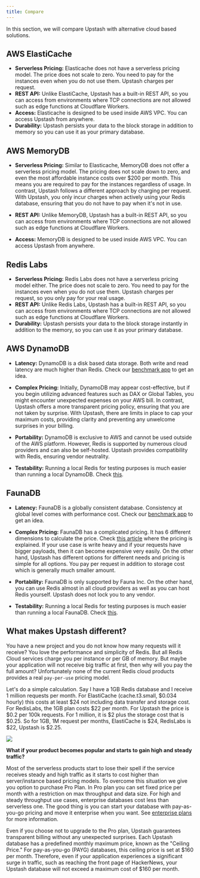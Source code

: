 ```yaml
---
title: Compare
---
```


In this section, we will compare Upstash with alternative cloud based solutions.

## AWS ElastiCache

- **Serverless Pricing:** Elasticache does not have a serverless pricing model.
  The price does not scale to zero. You need to pay for the instances even when
  you do not use them. Upstash charges per request.
- **REST API:** Unlike ElastiCache, Upstash has a built-in REST API, so you can
  access from environments where TCP connections are not allowed such as edge
  functions at Cloudflare Workers.
- **Access:** Elasticache is designed to be used inside AWS VPC. You can access
  Upstash from anywhere.
- **Durability:** Upstash persists your data to the block storage in addition to
  memory so you can use it as your primary database.

## AWS MemoryDB

- **Serverless Pricing:** Similar to Elasticache, MemoryDB does not offer a
  serverless pricing model. The pricing does not scale down to zero, and even
  the most affordable instance costs over \$200 per month. This means you are
  required to pay for the instances regardless of usage. In contrast, Upstash
  follows a different approach by charging per request. With Upstash, you only
  incur charges when actively using your Redis database, ensuring that you do
  not have to pay when it's not in use.

- **REST API:** Unlike MemoryDB, Upstash has a built-in REST API, so you can
  access from environments where TCP connections are not allowed such as edge
  functions at Cloudflare Workers.

- **Access:** MemoryDB is designed to be used inside AWS VPC. You can access
  Upstash from anywhere.

## Redis Labs

- **Serverless Pricing:** Redis Labs does not have a serverless pricing model
  either. The price does not scale to zero. You need to pay for the instances
  even when you do not use them. Upstash charges per request, so you only pay
  for your real usage.
- **REST API:** Unlike Redis Labs, Upstash has a built-in REST API, so you can
  access from environments where TCP connections are not allowed such as edge
  functions at Cloudflare Workers.
- **Durability:** Upstash persists your data to the block storage instantly in
  addition to the memory, so you can use it as your primary database.

## AWS DynamoDB

- **Latency:** DynamoDB is a disk based data storage. Both write and read
  latency are much higher than Redis. Check our
  [benchmark app](https://serverless-battleground.vercel.app/) to get an idea.

- **Complex Pricing:** Initially, DynamoDB may appear cost-effective, but if you
  begin utilizing advanced features such as DAX or Global Tables, you might
  encounter unexpected expenses on your AWS bill. In contrast, Upstash offers a
  more transparent pricing policy, ensuring that you are not taken by surprise.
  With Upstash, there are limits in place to cap your maximum costs, providing
  clarity and preventing any unwelcome surprises in your billing.

- **Portability:** DynamoDB is exclusive to AWS and cannot be used outside of
  the AWS platform. However, Redis is supported by numerous cloud providers and
  can also be self-hosted. Upstash provides compatibility with Redis, ensuring
  vendor neutrality.

- **Testability:** Running a local Redis for testing purposes is much easier
  than running a local DynamoDB. Check
  [this](https://stackoverflow.com/questions/26901613/easier-dynamodb-local-testing).

## FaunaDB

- **Latency:** FaunaDB is a globally consistent database. Consistency at global
  level comes with performance cost. Check our
  [benchmark app](https://serverless-battleground.vercel.app/) to get an idea.

- **Complex Pricing:** FaunaDB has a complicated pricing. It has 6 different
  dimensions to calculate the price. Check
  [this article](https://docs.fauna.com/fauna/current/concepts/billing) where
  the pricing is explained. If your use case is write heavy and if your requests
  have bigger payloads, then it can become expensive very easily. On the other
  hand, Upstash has different options for different needs and pricing is simple
  for all options. You pay per request in addition to storage cost which is
  generally much smaller amount.

- **Portability:** FaunaDB is only supported by Fauna Inc. On the other hand,
  you can use Redis almost in all cloud providers as well as you can host Redis
  yourself. Upstash does not lock you to any vendor.

- **Testability:** Running a local Redis for testing purposes is much easier
  than running a local FaunaDB. Check
  [this](https://dev.to/englishcraig/how-to-set-up-faunadb-for-local-development-5ha7).

## What makes Upstash different?

You have a new project and you do not know how many requests will it receive?
You love the performance and simplicity of Redis. But all Redis Cloud services
charge you per instance or per GB of memory. But maybe your application will not
receive big traffic at first, then why will you pay the full amount?
Unfortunately none of the current Redis cloud products provides a real
`pay-per-use` pricing model.

Let's do a simple calculation. Say I have a 1GB Redis database and I receive 1
million requests per month. For ElastiCache (cache.t3.small, \$0.034 hourly) this
costs at least \$24 not including data transfer and storage cost. For RedisLabs,
the 1GB plan costs \$22 per month. For Upstash the price is \$0.2 per 100k
requests. For 1 million, it is \$2 plus the storage cost that is \$0.25. So for
1GB, 1M request per months, ElastiCache is \$24, RedisLabs is \$22, Upstash is
$2.25.

<Frame>
  <img src="/img/compare/comparecosts.png" />
</Frame>

**What if your product becomes popular and starts to gain high and steady
traffic?**

Most of the serverless products start to lose their spell if the service
receives steady and high traffic as it starts to cost higher than
server/instance based pricing models. To overcome this situation we give you
option to purchase Pro Plan. In Pro plan you can set fixed
price per month with a restriction on max throughput and data size. For high and
steady throughput use cases, enterprise databases cost less than serverless one.
The good thing is you can start your database with pay-as-you-go pricing and
move it enterprise when you want. See [enterprise plans](/redis/overall/enterprise) for more
information.

Even if you choose not to upgrade to the Pro plan, Upstash guarantees
transparent billing without any unexpected surprises. Each Upstash database has
a predefined monthly maximum price, known as the "Ceiling Price." For
pay-as-you-go (PAYG) databases, this ceiling price is set at \$160 per month.
Therefore, even if your application experiences a significant surge in traffic,
such as reaching the front page of HackerNews, your Upstash database will not
exceed a maximum cost of \$160 per month.

